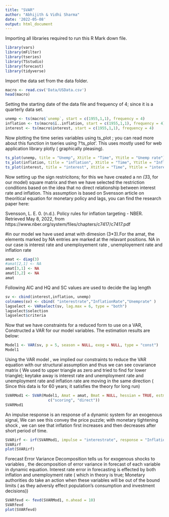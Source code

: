 ---
title: "SVAR"
author: "Abhijith & Vidhi Sharma"
date: '2022-05-08'
output: html_document
---
Importing all libraries required to run this R Mark down file.

```{r setup, include=FALSE}
library(vars)
library(mFilter)
library(tseries)
library(TSstudio)
library(forecast)
library(tidyverse)
```
Import the data set from the data folder. 

```{r}
macro <- read.csv('Data/USData.csv')
head(macro)
```

Setting the starting date of the data file and frequency of 4; since it is a quarterly data set.

```{r}
unemp <- ts(macro$`unemp`, start = c(1955,1,1), frequency = 4)
inflation <- ts(macro$ï..inflation, start = c(1955,1,1), frequency = 4)
interest <- ts(macro$interest, start = c(1955,1,1), frequency = 4)
```

Now plotting the time series variables using ts_plot ; you can read more about this function in tseries using ?'ts_plot'. 
This uses mostly used for web application library plotly ( graphically pleasing).
```{r}
ts_plot(unemp, title = "Unemp", Xtitle = "Time", Ytitle = "Unemp rate")
ts_plot(inflation, title = "inflation", Xtitle = "Time", Ytitle = "Inflation Rate")
ts_plot(interest, title = "interest", Xtitle = "Time", Ytitle = "interest rate")
```

Now setting up the sign restricitons; for this we have created a n*n (3*3, for our model) square matrix and then we have selected the restriction conditions based on the idea that no direct relationship between interest rate and inflation. This assumption is based on Svensson article on theoritical equation for monetary policy and lags, you can find the research paper here:

Svensson, L. E. 0. (n.d.). Policy rules for inflation targeting - NBER. Retrieved May 8, 2022, from https://www.nber.org/system/files/chapters/c7417/c7417.pdf 

#in our model we have used amat with dimesion (3*3).For the amat, the elements marked by NA entries are marked at the relavant positions. 
NA in our case is interest rate and unemployement rate , unemployement rate and inflation rate 



```{r}
amat <- diag(3)
#amat[2,1] <- NA
amat[3,1] <- NA
amat[3,2] <- NA
amat
```
Following AIC and HQ and SC values are used to decide the lag length

```{r}
sv <- cbind(interest,inflation, unemp)
colnames(sv) <- cbind( "interestrate","InflationRate","Unemprate" )
lagselect <- VARselect(sv, lag.max = 6, type = "both")
lagselect$selection
lagselect$criteria
```

Now that we have constraints for a reduced form to use on a VAR, Constructed a VAR for our model variables.
The estimation results are below:

```{r}
Model1 <- VAR(sv, p = 5, season = NULL, exog = NULL, type = "const")
Model1
```

Using the VAR model , we implied our constraints to reduce the VAR equation with our structural assumption
and thus we can see covariance matrix ( We used to upper triangle as zero and tried to find for lower triangle); keytake away is interest rate and unemployment rate and unemployment rate and inflation rate are moving in the same direction ( Since this data is for 60 years; it satisfies the theory for long run)
```{r warning=FALSE}

SVARMod1 <- SVAR(Model1, Amat = amat, Bmat = NULL, hessian = TRUE, estmethod =
                   c("scoring", "direct"))
SVARMod1
```

An impulse response is an response of a dynamic system for an exogenous signal, We can see this convey the price puzzle; with monetary tightening shock , we can see that inflation first increases and then decreases after short period of time. 
```{r}
SVARirf <- irf(SVARMod1, impulse = "interestrate", response = "InflationRate",n.ahead=100)
SVARirf
plot(SVARirf)

```

Forecast Error Variance Decomposition tells us for exogenous shocks to variables , the decomposition of error variance in forecast of each variable in dynamic equation. Interest rate error in forecasting is effected by both inflation and unemployment rate ( which in theory is true; Monetary authorities do take an action when these variables will be out of the bound limits ( as they adversly effect population's consumption and investment decisions))

```{r}

SVARfevd <- fevd(SVARMod1, n.ahead = 10)
SVARfevd
plot(SVARfevd)
```

